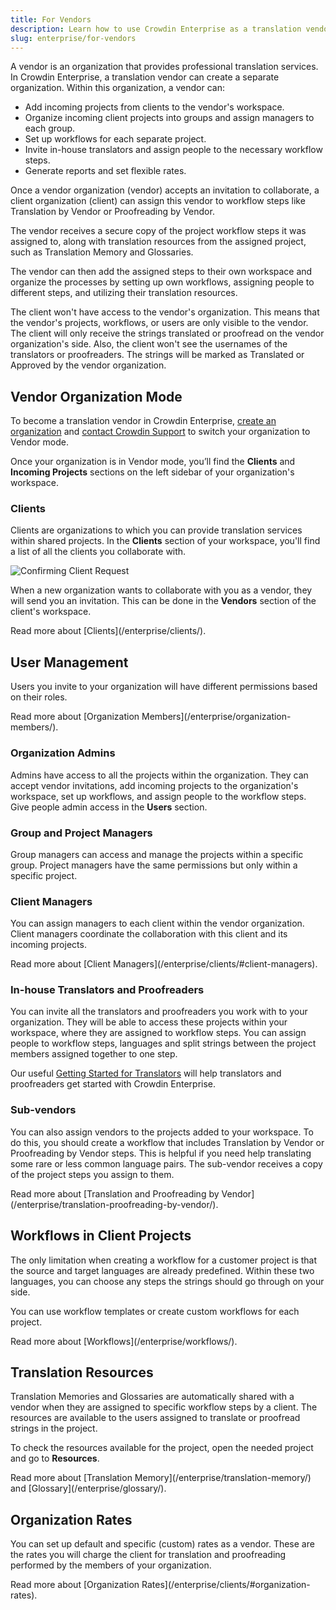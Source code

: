 ```yaml
---
title: For Vendors
description: Learn how to use Crowdin Enterprise as a translation vendor
slug: enterprise/for-vendors
---
```



A vendor is an organization that provides professional translation services. In Crowdin Enterprise, a translation vendor can create a separate organization. Within this organization, a vendor can:

* Add incoming projects from clients to the vendor's workspace.
* Organize incoming client projects into groups and assign managers to each group.
* Set up workflows for each separate project.
* Invite in-house translators and assign people to the necessary workflow steps.
* Generate reports and set flexible rates.

Once a vendor organization (vendor) accepts an invitation to collaborate, a client organization (client) can assign this vendor to workflow steps like Translation by Vendor or Proofreading by Vendor.

The vendor receives a secure copy of the project workflow steps it was assigned to, along with translation resources from the assigned project, such as Translation Memory and Glossaries.

The vendor can then add the assigned steps to their own workspace and organize the processes by setting up own workflows, assigning people to different steps, and utilizing their translation resources.

The client won't have access to the vendor's organization. This means that the vendor's projects, workflows, or users are only visible to the vendor. The client will only receive the strings translated or proofread on the vendor organization's side. Also, the client won't see the usernames of the translators or proofreaders. The strings will be marked as Translated or Approved by the vendor organization.

## Vendor Organization Mode

To become a translation vendor in Crowdin Enterprise, [create an organization](/enterprise/organization/#creating-an-organization) and [contact Crowdin Support](https://crowdin.com/contacts) to switch your organization to Vendor mode.

Once your organization is in Vendor mode, you’ll find the **Clients** and **Incoming Projects** sections on the left sidebar of your organization's workspace.

### Clients

Clients are organizations to which you can provide translation services within shared projects. In the **Clients** section of your workspace, you'll find a list of all the clients you collaborate with.

<Image src={vendorsRequest} alt="Confirming Client Request" />

When a new organization wants to collaborate with you as a vendor, they will send you an invitation. This can be done in the **Vendors** section of the client's workspace.

<ReadMore>
  Read more about [Clients](/enterprise/clients/).
</ReadMore>

## User Management

Users you invite to your organization will have different permissions based on their roles.

<ReadMore>
  Read more about [Organization Members](/enterprise/organization-members/).
</ReadMore>

### Organization Admins

Admins have access to all the projects within the organization. They can accept vendor invitations, add incoming projects to the organization's workspace, set up workflows, and assign people to the workflow steps. Give people admin access in the **Users** section.

### Group and Project Managers

Group managers can access and manage the projects within a specific group. Project managers have the same permissions but only within a specific project.

### Client Managers

You can assign managers to each client within the vendor organization. Client managers coordinate the collaboration with this client and its incoming projects.

<ReadMore>
  Read more about [Client Managers](/enterprise/clients/#client-managers).
</ReadMore>

### In-house Translators and Proofreaders

You can invite all the translators and proofreaders you work with to your organization. They will be able to access these projects within your workspace, where they are assigned to workflow steps. You can assign people to workflow steps, languages and split strings between the project members assigned together to one step.

Our useful [Getting Started for Translators](/enterprise/for-translators/) will help translators and proofreaders get started with Crowdin Enterprise.

### Sub-vendors

You can also assign vendors to the projects added to your workspace. To do this, you should create a workflow that includes Translation by Vendor or Proofreading by Vendor steps. This is helpful if you need help translating some rare or less common language pairs. The sub-vendor receives a copy of the project steps you assign to them.

<ReadMore>
  Read more about [Translation and Proofreading by Vendor](/enterprise/translation-proofreading-by-vendor/).
</ReadMore>

## Workflows in Client Projects

The only limitation when creating a workflow for a customer project is that the source and target languages are already predefined. Within these two languages, you can choose any steps the strings should go through on your side.

You can use workflow templates or create custom workflows for each project.

<ReadMore>
  Read more about [Workflows](/enterprise/workflows/).
</ReadMore>

## Translation Resources

Translation Memories and Glossaries are automatically shared with a vendor when they are assigned to specific workflow steps by a client. The resources are available to the users assigned to translate or proofread strings in the project.

To check the resources available for the project, open the needed project and go to **Resources**.

<ReadMore>
  Read more about [Translation Memory](/enterprise/translation-memory/) and [Glossary](/enterprise/glossary/).
</ReadMore>

## Organization Rates

You can set up default and specific (custom) rates as a vendor. These are the rates you will charge the client for translation and proofreading performed by the members of your organization.

<ReadMore>
  Read more about [Organization Rates](/enterprise/clients/#organization-rates).
</ReadMore>
